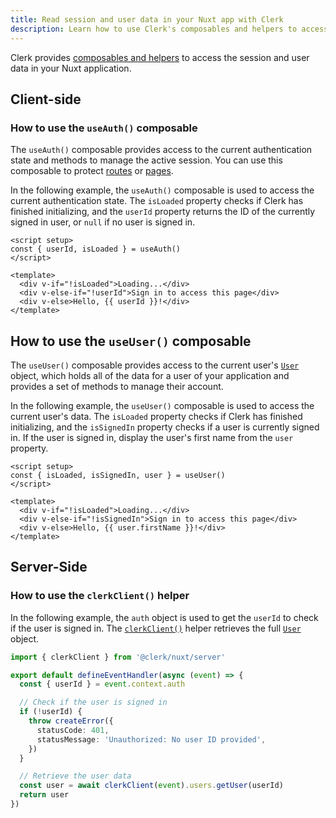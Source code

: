 ```yaml
---
title: Read session and user data in your Nuxt app with Clerk
description: Learn how to use Clerk's composables and helpers to access the active session and user data in your Nuxt application.
---
```


Clerk provides [composables and helpers](/docs/references/nuxt/overview#client-side-helpers) to access the session and user data in your Nuxt application.

## Client-side

### How to use the `useAuth()` composable

The `useAuth()` composable provides access to the current authentication state and methods to manage the active session. You can use this composable to protect [routes](/docs/references/nuxt/clerk-middleware) or [pages](/docs/references/nuxt/protecting-pages).

In the following example, the `useAuth()` composable is used to access the current authentication state. The `isLoaded` property checks if Clerk has finished initializing, and the `userId` property returns the ID of the currently signed in user, or `null` if no user is signed in.

```vue {{ filename: 'pages/protected-page.vue' }}
<script setup>
const { userId, isLoaded } = useAuth()
</script>

<template>
  <div v-if="!isLoaded">Loading...</div>
  <div v-else-if="!userId">Sign in to access this page</div>
  <div v-else>Hello, {{ userId }}!</div>
</template>
```

## How to use the `useUser()` composable

The `useUser()` composable provides access to the current user's [`User`](/docs/references/javascript/user/user) object, which holds all of the data for a user of your application and provides a set of methods to manage their account.

In the following example, the `useUser()` composable is used to access the current user's data. The `isLoaded` property checks if Clerk has finished initializing, and the `isSignedIn` property checks if a user is currently signed in. If the user is signed in, display the user's first name from the `user` property.

```vue {{ filename: 'pages/protected-page.vue' }}
<script setup>
const { isLoaded, isSignedIn, user } = useUser()
</script>

<template>
  <div v-if="!isLoaded">Loading...</div>
  <div v-else-if="!isSignedIn">Sign in to access this page</div>
  <div v-else>Hello, {{ user.firstName }}!</div>
</template>
```

## Server-Side

### How to use the `clerkClient()` helper

In the following example, the `auth` object is used to get the `userId` to check if the user is signed in. The [`clerkClient()`](/docs/references/backend/overview#clerkclient) helper retrieves the full [`User`](/docs/references/javascript/user/user) object.

```ts {{ filename: 'server/api/auth/index.ts' }}
import { clerkClient } from '@clerk/nuxt/server'

export default defineEventHandler(async (event) => {
  const { userId } = event.context.auth

  // Check if the user is signed in
  if (!userId) {
    throw createError({
      statusCode: 401,
      statusMessage: 'Unauthorized: No user ID provided',
    })
  }

  // Retrieve the user data
  const user = await clerkClient(event).users.getUser(userId)
  return user
})
```

